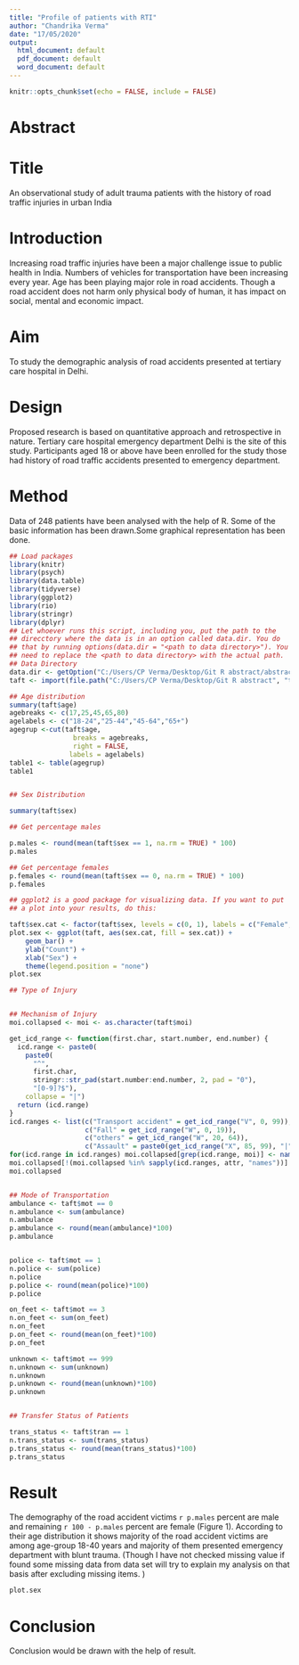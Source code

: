 ---
title: "Profile of patients with RTI"
author: "Chandrika Verma"
date: "17/05/2020"
output:
  html_document: default
  pdf_document: default
  word_document: default
---

```{r setup, include=FALSE}
knitr::opts_chunk$set(echo = FALSE, include = FALSE)
```
# Abstract

# Title
An observational study of adult trauma patients with the history of road traffic injuries in urban India

# Introduction 
Increasing road traffic injuries have been a major challenge issue to public health in India. Numbers of vehicles for transportation have been increasing every year. Age has been playing major role in road accidents. Though a road accident does not harm only physical body of human, it has impact on social, mental and economic impact. 

# Aim
To study the demographic analysis of road accidents presented at tertiary care hospital in Delhi.

# Design
Proposed research is based on quantitative approach and retrospective in nature. Tertiary care hospital emergency department Delhi is the site of this study. Participants aged 18 or above have been enrolled for the study those had history of road traffic accidents presented to emergency department.

# Method
Data of 248 patients have been analysed with the help of R. Some of the basic information has been drawn.Some graphical representation has been done.

```{r}
## Load packages
library(knitr)
library(psych)
library(data.table)
library(tidyverse)
library(ggplot2)
library(rio)
library(stringr)
library(dplyr)
## Let whoever runs this script, including you, put the path to the
## direcctory where the data is in an option called data.dir. You do
## that by running options(data.dir = "<path to data directory>"). You
## need to replace the <path to data directory> with the actual path.
## Data Directory 
data.dir <- getOption("C:/Users/CP Verma/Desktop/Git R abstract/abstract-challenge")
taft <- import(file.path("C:/Users/CP Verma/Desktop/Git R abstract", "taft-dataset-9825-20200608232208.csv")) %>% as_tibble()

## Age distribution 
summary(taft$age)
agebreaks <- c(17,25,45,65,80)
agelabels <- c("18-24","25-44","45-64","65+")
agegrup <-cut(taft$age,
                breaks = agebreaks,
                right = FALSE,
               labels = agelabels)
table1 <- table(agegrup)
table1


## Sex Distribution

summary(taft$sex) 

## Get percentage males

p.males <- round(mean(taft$sex == 1, na.rm = TRUE) * 100)
p.males

## Get percentage females
p.females <- round(mean(taft$sex == 0, na.rm = TRUE) * 100)
p.females

## ggplot2 is a good package for visualizing data. If you want to put
## a plot into your results, do this:

taft$sex.cat <- factor(taft$sex, levels = c(0, 1), labels = c("Female", "Male"))
plot.sex <- ggplot(taft, aes(sex.cat, fill = sex.cat)) +
    geom_bar() +
    ylab("Count") +
    xlab("Sex") +
    theme(legend.position = "none") 
plot.sex

## Type of Injury


## Mechanism of Injury
moi.collapsed <- moi <- as.character(taft$moi)

get_icd_range <- function(first.char, start.number, end.number) {
  icd.range <- paste0(
    paste0(
      "^",
      first.char,
      stringr::str_pad(start.number:end.number, 2, pad = "0"),
      "[0-9]?$"),
    collapse = "|")
  return (icd.range)
}
icd.ranges <- list(c("Transport accident" = get_icd_range("V", 0, 99)),
                   c("Fall" = get_icd_range("W", 0, 19)),
                   c("others" = get_icd_range("W", 20, 64)),
                   c("Assault" = paste0(get_icd_range("X", 85, 99), "|", get_icd_range("Y", 0, 9))))
for(icd.range in icd.ranges) moi.collapsed[grep(icd.range, moi)] <- names(icd.range)
moi.collapsed[!(moi.collapsed %in% sapply(icd.ranges, attr, "names"))] <- "Other"
moi.collapsed


## Mode of Transportation
ambulance <- taft$mot == 0
n.ambulance <- sum(ambulance)
n.ambulance
p.ambulance <- round(mean(ambulance)*100)
p.ambulance


police <- taft$mot == 1
n.police <- sum(police)
n.police
p.police <- round(mean(police)*100)
p.police

on_feet <- taft$mot == 3
n.on_feet <- sum(on_feet)
n.on_feet
p.on_feet <- round(mean(on_feet)*100)
p.on_feet

unknown <- taft$mot == 999
n.unknown <- sum(unknown)
n.unknown
p.unknown <- round(mean(unknown)*100)
p.unknown


## Transfer Status of Patients

trans_status <- taft$tran == 1
n.trans_status <- sum(trans_status)
p.trans_status <- round(mean(trans_status)*100)
p.trans_status


```


# Result
The demography of the road accident victims `r p.males` percent are male and remaining `r 100 - p.males` percent are female (Figure 1). According to their age distribution it shows majority of the road accident victims are among age-group 18-40 years and majority of them  presented emergency department with blunt trauma. (Though I have not checked missing value if found some missing data from data set will try to explain my analysis on that basis after excluding missing items.  )

```{r figure-1, include = TRUE, fig.height = 3, fig.width = 3, fig.align = "center"}
plot.sex
```

# Conclusion 
Conclusion would be drawn with the help of result.
